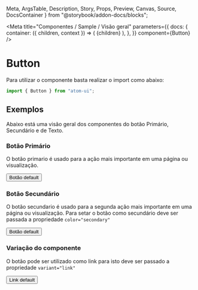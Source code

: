   Meta,
  ArgsTable,
  Description,
  Story,
  Props,
  Preview,
  Canvas,
  Source,
  DocsContainer
} from "@storybook/addon-docs/blocks";


<Meta
  title="Componentes / Sample / Visão geral"
  parameters={{
    docs: {
      container: ({ children, context }) => (
        <DocsContainer context={context}>
          <PrevPlatformProvider>{children}</PrevPlatformProvider>
        </DocsContainer>
      ),
    },
  }}
  component={Button}
/>

# Button

Para utilizar o componente basta realizar o import como abaixo:

```js
import { Button } from "atom-ui";
```

## Exemplos

Abaixo está uma visão geral dos componentes do botão Primário, Secundário e de Texto.

### Botão Primário

O botão primario é usado para a ação mais importante em uma página ou visualização.

<Canvas>
  <Button aria-label="Ação do botão">Botão default</Button>
</Canvas>

### Botão Secundário

O botão secundario é usado para a segunda ação mais importante em uma página ou visualização. Para setar o botão como secundário deve ser passada a propriedade `color="secondary"`

<Canvas>
  <Button color="secondary" aria-label="Ação do botão">Botão default</Button>
</Canvas>


### Variação do componente

O botão pode ser utilizado como link para isto deve ser passado a propriedade `variant="link"`

<Canvas>
  <Button variant="link" aria-label="um link">Link default</Button>
</Canvas>